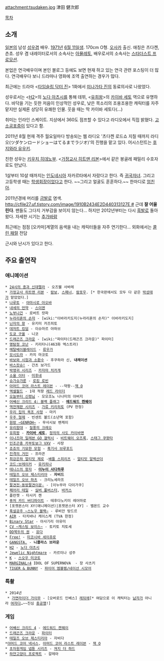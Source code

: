 attachment:tsudaken.jpg
津田 健次郎

[[목차]]
== 소개 ==
[[일본]]의 남성 [[성우]]겸 배우. [[1971년]] [[6월 11일]]생. 170cm O형. [[오사카]] 출신. 애칭은 츠다켄, 츤쵸. 성우 겸 내레이터로서의 소속사는 [[아뮬레토]], 배우로서의 소속사는 [[스타더스트 프로모션]].

본업은 연극배우이며 본인 블로그 등에도 보면 현재 하고 있는 연극 관련 포스팅이 더 많다. 연극배우다 보니 드라마나 영화에 조역 출연하는 경우가 많다.

최근에는 드라마 <[[타임슬립 닥터 진]]> 1화에서 [[미나가타 진]]의 동료의사로 나왔었다.

성우로서는 <[[H2]]>의 [[노다 아츠시]]를 통해 데뷔, <[[유희왕]]>의 [[카이바 세토]] 역으로 유명하다. 바닥을 기는 듯한 저음이 인상적인 성우로, 낮은 목소리의 조용조용한 캐릭터를 자주 맡지만 실제론 상당히 유쾌한 인물. 웃을 때는 딱 카이바 세토다(…)

취미는 인라인 스케이트. 지상에서 360도 점프할 수 있다고 라디오에서 직접 밝혔다. [[고소공포증]]이 있다고 함.

2011년 8월 현재 격주 월요일마다 방송되는 웹 라디오 '츠다켄 로드쇼 지칠 때까지 라디오(ツダケンロードショーはてるまでラジオ)'의 진행을 맡고 있다. 어시스턴트는 [[후지와라 유우키]].

친한 성우는 [[키우치 히데노부]]. <[[가정교사 히트맨 리본]]>에서 같은 봉골레 패밀리 수호자로도 만났다. 

1살부터 10살 때까지는 [[인도네시아]] 자카르타에서 자랐다고 한다. 즉 [[귀국자녀]]. 그리고 고등학생 때는 [[학생회장]]이었다고 한다. ~~그리고 얼굴도 훈훈하다.~~ 한마디로 [[엄친아]]. 

2011년경에 머리를 [[금발]]로 염색. [[http://cfile27.uf.tistory.com/image/1910B2434E2D440313127E #]] 근데 '''잘 어울린다'''. 팬들도 그다지 거부감을 보이지 않는다... 하지만 2012년부터는 다시 [[흑발]]로 돌아왔다. 자세한 시기는 [[추가바람]]

최근에는 점점 [오카마]계열의 음색을 내는 캐릭터들을 자주 연기한다... 외화에서는 [[콜린 패럴]] 전담

근시와 난시가 있다고 한다.
== 주요 출연작 ==
=== 애니메이션 ===
 * [[24시의 종과 신데렐라]] - 오즈웰 사바레
 * [[가정교사 히트맨 리본]] - [[람보]], [[스패너]], [[람포우]]. [* 한국판에서도 모두 다 같은 [[박성태]]가 맡았었다.]
 * [[나루토]] - [[야마시로 아오바]]
 * [[내세의 언약]] - [[스이엔]]
 * [[노부나건]] - 로버트 캿파 
 * [[누라리횬의 손자]] - [wiki:"이바라키도지(누라리횬의 손자)" 이바라키도지]
 * [[닌자의 왕]] - 유키미 카즈히토
 * [[데저트 킹덤]] - 이슈마르 야하브
 * [[도쿄 구울]] - 니코
 * [[드래곤즈 크라운]] - [wiki:"파이터(드래곤즈 크라운)" 파이터]
 * [[명탐정 코난]] - 키리타니(463화 엑스트라)
 * [[메탈베이블레이드]] - [[류우가]]
 * [[모시도라]] - 카치 마코토
 * [[바보와 시험과 소환수]] - 후쿠하라 신, '''내레이션'''
 * [[바스캇슈!]] - 간츠 보가드
 * [[박앵귀|박앵귀 시리즈]] - [[카자마 치카게]]
 * [[소울 이터]] - [[미후네(소울 이터)|미후네]]
 * [[슈가슈가룬]] - [[로킹 로빈(슈가슈가룬)|로킹 로빈]]
 * [[아머드 코어|아머드 코어 라스트 레이븐]] - --약왕--[[잭 O]] 
 * [[액셀월드]] - 1대 적왕 [[레드 라이더]]
 * [[오늘부터 신령님]] - 모모조노 나나미의 아버지
 * [[어쌔신 크리드 4: 블랙 플래그]] - '''[[에드워드 켄웨이]]'''
 * [[역전재판 시리즈]] - [[가류 키리히토]] (PV 한정)
 * [[우리 집의 욕조 사정]] - 마키
 * [[우주 형제]] - 빈센트 볼드(소년역 포함)
 * [[원랑 ~GENROH~]] - 무사시보 벤케이
 * [[유리함대]] - [[질풍의 크레오]]
 * [[유희왕]] - '''[[카이바 세토]]''', [[정의의 사도 카이바맨]]
 * [[이나즈마 일레븐 GO 갤럭시]] - [[비트웨이 오즈록]], [[스태그 쿠왓타]]
 * [[인조곤충 카부토보그 VXV]] - 사장
 * [[죠죠의 기묘한 모험(TVA)|죠죠의 기묘한 모험]] - [[브루포드|흑기사 브루포드]]
 * [[진격의 거인]] - 프라콘
 * [[최강은하 얼티밋 제로]] -[[배틀 스피리츠]] - [[얼티밋 알렉산더]]
 * [[코드:브레이커]] - [[유키히나]]
 * [[테니스의 왕자]] - '''[[이누이 사다하루]]'''
 * [[테일즈 오브 제스티리아]] - '''자비드'''
 * [[테일즈 오브 하츠]] - 크리노세라프
 * [[팔견전-동방팔견이문-]] - [이누무라 다이가쿠] 
 * [[페어리 테일(만화)|페어리 테일]] - [[실버 풀버스터]], [[바커스]]
 * 플란젯 - 타사키 켄
 * [[퓨처 카드 버디파이트]] - 테후다노키미 레어마로
 * [포켓몬스터 XY(애니메이션)|포켓몬스터 XY] - 벨몬드 교수
 * [[흑설공주 ~스노우 블랙~]] - 루비안 탕드르
 * [[AIR(게임)|AIR]] - 타치바나 케이스케 (TVA 한정)
 * [[Binary Star]] - 아사기리 아유미
 * [[CV ~캐스팅 보이스~]] - 토키토 치토세
 * [[DD북두의 권]] - [[유다(북두의 권)|유다]]
 * [[Free!]] - [[미코시바 세이쥬로]]
 * [[GANGSTA.]] - '''니콜라스 브라운'''
 * [[H2]] - [[노다 아츠시]]
 * [[Jewelic Nightmare]] - 카르미나 성주
 * [[K(애니메이션)|K]] - [[스오우 미코토(K)|스오우 미코토]]
 * [[MARGINAL♯4]] IDOL OF SUPERNOVA  - 장 사츠키
 * [[TIGER & BUNNY]] - [[네이선 시모어|파이어 엠블렘/네이선 시모어]]

=== 특촬 ===
 * 2014년
  * [[가면라이더 가이무]] - [오버로드 인베스] [[레뒤에]][* 여담으로 이 캐릭터는 [[남자]]가 아니라 [[여자]]다…~~진심 [[충공깽]]!]

=== 게임 ===
 * [[어쌔신 크리드 4]] - [[에드워드 켄웨이]]
 * [[드래곤즈 크라운]] - [[파이터(드래곤즈 크라운)|파이터]]
 * [[테일즈 오브 제스티리아]] - 자비다
 *[[아머드 코어 넥서스]], [[아머드 코어 라스트 레이븐]] - [[잭 O]]
 * [[초차원게임 넵튠 시리즈]] - [[져지 더 하드]]
 * [[하얀고양이 프로젝트]] - 갈레아
